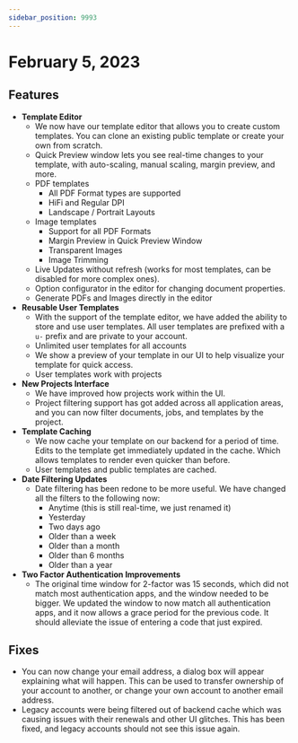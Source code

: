 ---
sidebar_position: 9993
---

# February 5, 2023

## Features

- **Template Editor**
  - We now have our template editor that allows you to create custom templates. You can clone an existing public template or create your own from scratch.
  - Quick Preview window lets you see real-time changes to your template, with auto-scaling, manual scaling, margin preview, and more.
  - PDF templates
    - All PDF Format types are supported
    - HiFi and Regular DPI
    - Landscape / Portrait Layouts
  - Image templates
    - Support for all PDF Formats
    - Margin Preview in Quick Preview Window
    - Transparent Images
    - Image Trimming
  - Live Updates without refresh (works for most templates, can be disabled for more complex ones).
  - Option configurator in the editor for changing document properties.
  - Generate PDFs and Images directly in the editor
- **Reusable User Templates**
  - With the support of the template editor, we have added the ability to store and use user templates. All user templates are prefixed with a `u-` prefix and are private to your account.
  - Unlimited user templates for all accounts
  - We show a preview of your template in our UI to help visualize your template for quick access.
  - User templates work with projects
- **New Projects Interface**
  - We have improved how projects work within the UI.
  - Project filtering support has got added across all application areas, and you can now filter documents, jobs, and templates by the project.
- **Template Caching**
  - We now cache your template on our backend for a period of time. Edits to the template get immediately updated in the cache. Which allows templates to render even quicker than before.
  - User templates and public templates are cached.
- **Date Filtering Updates**
  - Date filtering has been redone to be more useful. We have changed all the filters to the following now:
    - Anytime (this is still real-time, we just renamed it)
    - Yesterday
    - Two days ago
    - Older than a week
    - Older than a month
    - Older than 6 months
    - Older than a year
- **Two Factor Authentication Improvements**
  - The original time window for 2-factor was 15 seconds, which did not match most authentication apps, and the window needed to be bigger. We updated the window to now match all authentication apps, and it now allows a grace period for the previous code. It should alleviate the issue of entering a code that just expired.

## Fixes

- You can now change your email address, a dialog box will appear explaining what will happen. This can be used to transfer ownership of your account to another, or change your own account to another email address.
- Legacy accounts were being filtered out of backend cache which was causing issues with their renewals and other UI glitches. This has been fixed, and legacy accounts should not see this issue again.
